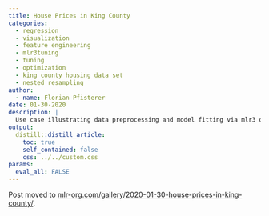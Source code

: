 ```yaml
---
title: House Prices in King County
categories:
  - regression
  - visualization
  - feature engineering
  - mlr3tuning
  - tuning
  - optimization
  - king county housing data set
  - nested resampling
author:
  - name: Florian Pfisterer
date: 01-30-2020
description: |
  Use case illustrating data preprocessing and model fitting via mlr3 on the "King County House Prices" dataset.
output:
  distill::distill_article:
    toc: true
    self_contained: false
    css: ../../custom.css
params:
  eval_all: FALSE
---
```


Post moved to [mlr-org.com/gallery/2020-01-30-house-prices-in-king-county/](https://mlr-org.com/gallery/2020-01-30-house-prices-in-king-county/).
